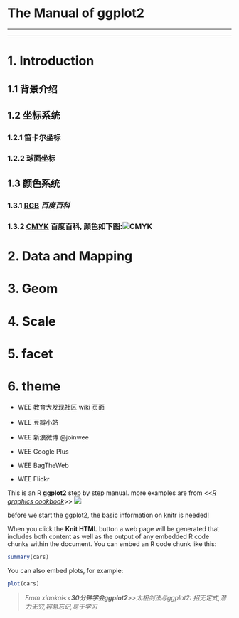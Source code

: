 The Manual of ggplot2
========================================================
***
***
# 1. Introduction
##  1.1 背景介绍
##  1.2 坐标系统
### 1.2.1 笛卡尔坐标
### 1.2.2 球面坐标
##  1.3 颜色系统
### 1.3.1 [RGB](http://baike.baidu.com/view/17423.htm) *百度百科*
### 1.3.2 [CMYK](http://baike.baidu.com/view/48715.htm) **百度百科**, 颜色如下图:![CMYK](http://www.color.co.uk/wp-content/uploads/2013/07/CMYK.png)
# 2. Data and Mapping
# 3. Geom
# 4. Scale
# 5. facet
# 6. theme

- WEE 教育大发现社区 wiki 页面

- WEE 豆瓣小站

- WEE 新浪微博 @joinwee

- WEE Google Plus

- WEE BagTheWeb

- WEE Flickr

This is an R **ggplot2** step by step  manual. more examples are from <<[*R graphics cookbook*](http://www.amazon.com/R-Graphics-Cookbook-Winston-Chang/dp/1449316956)>> ![](http://ecx.images-amazon.com/images/I/51pbSD4qd-L._AA278_PIkin4,BottomRight,-33,22_AA300_SH20_OU15_.jpg)

before we start the ggplot2, the basic information on knitr is needed!

When you click the **Knit HTML** button a web page will be generated that includes both content as well as the output of any embedded R code chunks within the document. You can embed an R code chunk like this:

```r
summary(cars)
```

You can also embed plots, for example:

```r
plot(cars)
```
> *From xiaokai<<**30分钟学会ggplot2**>>太极剑法与ggplot2: 招无定式,潜力无穷,容易忘记,易于学习*
